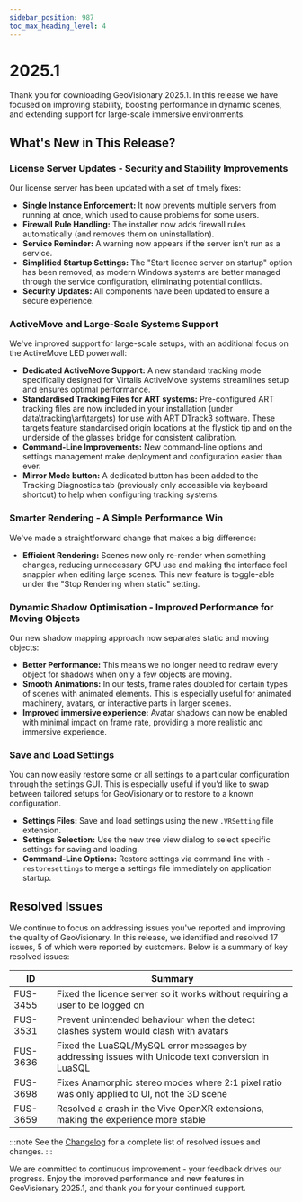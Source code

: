 ```yaml
---
sidebar_position: 987
toc_max_heading_level: 4
---
```


# 2025.1

Thank you for downloading GeoVisionary 2025.1. In this release we have focused on improving stability, boosting performance in dynamic scenes, and extending support for large-scale immersive environments. 

## What's New in This Release?

### License Server Updates - Security and Stability Improvements

Our license server has been updated with a set of timely fixes:

- **Single Instance Enforcement:** It now prevents multiple servers from running at once, which used to cause problems for some users.
- **Firewall Rule Handling:** The installer now adds firewall rules automatically (and removes them on uninstallation).
- **Service Reminder:** A warning now appears if the server isn't run as a service.
- **Simplified Startup Settings:** The "Start licence server on startup" option has been removed, as modern Windows systems are better managed through the service configuration, eliminating potential conflicts.
- **Security Updates:** All components have been updated to ensure a secure experience.

### ActiveMove and Large-Scale Systems Support

We've improved support for large-scale setups, with an additional focus on the ActiveMove LED powerwall:

- **Dedicated ActiveMove Support:** A new standard tracking mode specifically designed for Virtalis ActiveMove systems streamlines setup and ensures optimal performance.
- **Standardised Tracking Files for ART systems:** Pre-configured ART tracking files are now included in your installation (under data\tracking\art\targets) for use with ART DTrack3 software. These targets feature standardised origin locations at the flystick tip and on the underside of the glasses bridge for consistent calibration.
- **Command-Line Improvements:** New command-line options and settings management make deployment and configuration easier than ever.
- **Mirror Mode button:** A dedicated button has been added to the Tracking Diagnostics tab (previously only accessible via keyboard shortcut) to help when configuring tracking systems.

### Smarter Rendering - A Simple Performance Win

We've made a straightforward change that makes a big difference:

- **Efficient Rendering:** Scenes now only re-render when something changes, reducing unnecessary GPU use and making the interface feel snappier when editing large scenes. This new feature is toggle-able under the "Stop Rendering when static" setting.

### Dynamic Shadow Optimisation - Improved Performance for Moving Objects

Our new shadow mapping approach now separates static and moving objects:

- **Better Performance:** This means we no longer need to redraw every object for shadows when only a few objects are moving. 
- **Smooth Animations:** In our tests, frame rates doubled for certain types of scenes with animated elements. This is especially useful for animated machinery, avatars, or interactive parts in larger scenes.
- **Improved immersive experience:** Avatar shadows can now be enabled with minimal impact on frame rate, providing a more realistic and immersive experience. 

### Save and Load Settings

You can now easily restore some or all settings to a particular configuration through the settings GUI. This is especially useful if you’d like to swap between tailored setups for GeoVisionary or to restore to a known configuration.

- **Settings Files:** Save and load settings using the new `.VRSetting` file extension.
- **Settings Selection:** Use the new tree view dialog to select specific settings for saving and loading.
- **Command-Line Options:** Restore settings via command line with `-restoresettings` to merge a settings file immediately on application startup.

## Resolved Issues

We continue to focus on addressing issues you've reported and improving the quality of GeoVisionary. In this release, we identified and resolved 17 issues, 5 of which were reported by customers. Below is a summary of key resolved issues:

| ID | Summary |
|---|---|
| FUS-3455 | Fixed the licence server so it works without requiring a user to be logged on |
| FUS-3531 | Prevent unintended behaviour when the detect clashes system would clash with avatars |
| FUS-3636 | Fixed the LuaSQL/MySQL error messages by addressing issues with Unicode text conversion in LuaSQL |
| FUS-3698 | Fixes Anamorphic stereo modes where 2:1 pixel ratio was only applied to UI, not the 3D scene |
| FUS-3659 | Resolved a crash in the Vive OpenXR extensions, making the experience more stable |

:::note
See the [Changelog](../../changelogs/geovisionary#20251) for a complete list of resolved issues and changes.
:::

We are committed to continuous improvement - your feedback drives our progress. Enjoy the improved performance and new features in GeoVisionary 2025.1, and thank you for your continued support.
